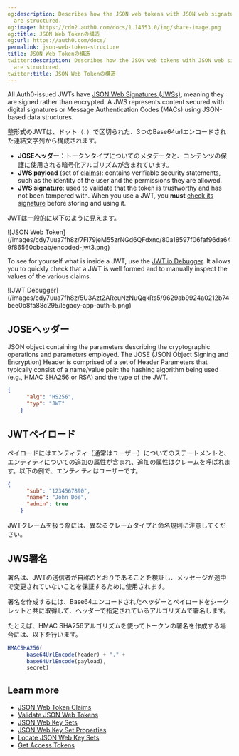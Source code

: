 ```yaml
---
og:description: Describes how the JSON web tokens with JSON web signatures (JWSs)
  are structured.
og:image: https://cdn2.auth0.com/docs/1.14553.0/img/share-image.png
og:title: JSON Web Tokenの構造
og:url: https://auth0.com/docs/
permalink: json-web-token-structure
title: JSON Web Tokenの構造
twitter:description: Describes how the JSON web tokens with JSON web signatures (JWSs)
  are structured.
twitter:title: JSON Web Tokenの構造
---
```


All Auth0-issued <Tooltip tip="JSON Web Token (JWT): Standard ID Token format (and often Access Token format) used to represent claims securely between two parties." cta="View Glossary" href="/docs/glossary?term=JWTs">JWTs</Tooltip> have [JSON Web Signatures (JWSs)](https://tools.ietf.org/html/rfc7515), meaning they are signed rather than encrypted. A JWS represents content secured with <Tooltip tip="JSON Web Token (JWT): Standard ID Token format (and often Access Token format) used to represent claims securely between two parties." cta="View Glossary" href="/docs/glossary?term=digital+signatures">digital signatures</Tooltip> or Message Authentication Codes (MACs) using JSON-based data structures.

整形式のJWTは、ドット（`.`）で区切られた、3つのBase64urlエンコードされた連結文字列から構成されます。

* **JOSEヘッダー**：トークンタイプについてのメタデータと、コンテンツの保護に使用される暗号化アルゴリズムが含まれています。
* **JWS payload** (set of [claims](https://tools.ietf.org/html/rfc7519#section-4)): contains verifiable security statements, such as the identity of the user and the permissions they are allowed.
* **JWS signature**: used to validate that the token is trustworthy and has not been tampered with. When you use a JWT, you **must** [check its signature](/docs/secure/tokens/json-web-tokens/validate-json-web-tokens) before storing and using it.

JWTは一般的に以下のように見えます。

<Frame>![JSON Web Token](/images/cdy7uua7fh8z/7FI79jeM55zrNGd6QFdxnc/80a18597f06faf96da649f86560cbeab/encoded-jwt3.png)</Frame>

To see for yourself what is inside a JWT, use the [JWT.io Debugger](http://jwt.io). It allows you to quickly check that a JWT is well formed and to manually inspect the values of the various claims.

<Frame>![JWT Debugger](/images/cdy7uua7fh8z/5U3Azt2AReuNzNuQqkRs5/9629ab9924a0212b74bee0b8fa88c295/legacy-app-auth-5.png)</Frame>

## JOSEヘッダー

JSON object containing the parameters describing the cryptographic operations and parameters employed. The JOSE (JSON Object Signing and Encryption) Header is comprised of a set of Header Parameters that typically consist of a name/value pair: the hashing algorithm being used (e.g., HMAC SHA256 or RSA) and the type of the JWT.

```json lines
{
      "alg": "HS256",
      "typ": "JWT"
    }
```






## JWTペイロード

ペイロードにはエンティティ（通常はユーザー）についてのステートメントと、エンティティについての追加の属性が含まれ、追加の属性はクレームを呼ばれます。以下の例で、エンティティはユーザーです。

```json lines
{
      "sub": "1234567890",
      "name": "John Doe",
      "admin": true
    }
```






JWTクレームを扱う際には、異なるクレームタイプと命名規則に注意してください。

## JWS署名

署名は、JWTの送信者が自称のとおりであることを検証し、メッセージが途中で変更されていないことを保証するために使用されます。

署名を作成するには、Base64エンコードされたヘッダーとペイロードをシークレットと共に取得して、ヘッダーで指定されているアルゴリズムで署名します。

たとえば、HMAC SHA256アルゴリズムを使ってトークンの署名を作成する場合には、以下を行います。

```js lines
HMACSHA256(
      base64UrlEncode(header) + "." +
      base64UrlEncode(payload),
      secret)
```






## Learn more

* [JSON Web Token Claims](/docs/secure/tokens/json-web-tokens/json-web-token-claims)
* [Validate JSON Web Tokens](/docs/secure/tokens/json-web-tokens/validate-json-web-tokens)
* [JSON Web Key Sets](/docs/secure/tokens/json-web-tokens/json-web-key-sets)
* [JSON Web Key Set Properties](/docs/secure/tokens/json-web-tokens/json-web-key-set-properties)
* [Locate JSON Web Key Sets](/docs/secure/tokens/json-web-tokens/locate-json-web-key-sets)
* [Get Access Tokens](/docs/secure/tokens/access-tokens/get-access-tokens)